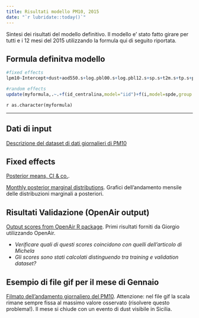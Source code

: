 ```yaml
---
title: Risultati modello PM10, 2015
date: "`r lubridate::today()`"
---
```


Sintesi dei risultati del modello definitivo. Il modello e' stato fatto girare per tutti e i 12 mesi del 2015 utilizzando la formula qui di seguito riportata.

## Formula definitva modello

```r
#fixed effects
lpm10~Intercept+dust+aod550.s+log.pbl00.s+log.pbl12.s+sp.s+t2m.s+tp.s+ptp.s+q_dem.s+i_surface.s+d_a1.s-1->myformula

#random effects
update(myformula,.~.+f(id_centralina,model="iid")+f(i,model=spde,group = i.group,control.group = list(model="ar1",hyper=list(theta=theta_hyper))))->myformula

```

`r as.character(myformula)`

***

## Dati di input

[Descrizione del dataset di dati giornalieri di PM10](./descrizioneDatiInput.html)

## Fixed effects

[Posterior means, CI & co.](./covariate.html). 

[Monthly posterior marginal distributions](./covariateGrafici.html). Grafici dell'andamento mensile delle distribuzioni marginali a posteriori.

## Risultati Validazione (OpenAir output)

[Output scores from OpenAir R package](./performancepm10.html). Primi risultati forniti da Giorgio utilizzando OpenAir.

- *Verificare quali di questi scores coincidono con quelli dell'articolo di Michela*
- *Gli scores sono stati calcolati distinguendo tra training e validation dataset?*

## Esempio di file gif per il mese di Gennaio

[Filmato dell'andamento giornaliero del PM10](./videoMappa.html). Attenzione: nel file gif la scala rimane sempre fissa al massimo valore osservato (risolvere questo problema!). Il mese si chiude con un evento di dust visibile in Sicilia.